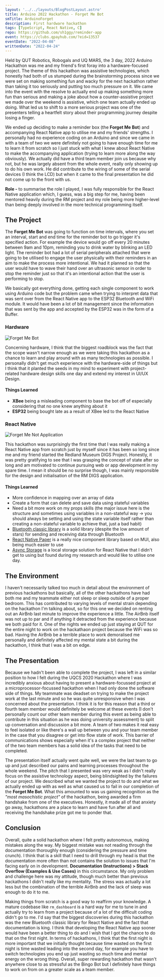 ```yaml
---
layout: '../../layouts/BlogPostLayout.astro'
title: Arduino 2022 Hackathon - Forget Me Bot
smTitle: ArduinoForget
description: First hardware hackathon
tags: [TypeScript, React Native, C]
repo: https://github.com/sh1ggy/reminder-app
event: https://clubs.qpayhub.com/?eid=13537
eventDate: "2022-04-08"
writtenDate: "2022-04-24"
---
```



Held by QUT Robotics, Robogals and UQ MARS, the 3 day, 2022 Arduino Hackathon was me and my friend's first foray into a hardware-focused project. The theme of this hackathon was assistive technologies, which honestly had both of us stumped during the brainstorming process since we were set on making something fun and wacky for the next hackathon rather than taking it too seriously and putting too much pressure on it. We came into the event with the resolve to actually end up making something more fun than serious and making a joke about how a counter-assistive project we made over the weekend is assistive, which one team actually ended up doing. What led us to shift to a more serious project was one of the presenters telling a heartfelt story about their programming journey despite losing a finger. 

We ended up deciding to make a reminder box (the **Forget Me Bot**) and accompanying React Native app to utilise me and my friends' strengths. I personally had no experience coding on an Arduino and since we came in with a team of two we were definitely not going to have enough time for me to learn it from scratch so I just stuck with what I knew about React Native to make the accompanying application (trying to learn more along the way obviously). We actually did have a third team member join us because why not, but he was largely absent from the whole event, really only showing up to do his own work. He did contribute to the wiring of some of the serial devices (I think the LCD) but when it came to the final presentation he did not come up to the front with us. 

**Role -** to summarise the role I played, I was fully responsible for the React Native application which, I guess, was a big step for me, having been mentored heavily during the RM project and my role being more higher-level than being deeply involved in the more technical programming itself. 

## The Project

The **Forget Me Bot** was going to function on time intervals, where you set an interval, start and end time for the reminder bot to go trigger it's specified action. For example the device would go off every 20 minutes between 9am and 10pm, reminding you to drink water by blinking an LED light. The reminder bot had a lot of serial peripherals attached that were going to be utilised to engage the user physically with their reminders in an aim to make the process more intentional. We had it planned so that the user would have to wave their hand over an ultrasonic sensor in order to stop the reminder just so that it's an intentional action that the user is performing to stop. 

We basically got everything done, getting each single component to work using Arduino code but the problem came when trying to interpret data that was sent over from the React Native app to the ESP32 Bluetooth and WiFi module. It would have been a lot of bit management since the information that was sent by the app and accepted by the ESP32 was in the form of a Buffer. 

### Hardware
![Forget Me Bot](/blog/ArduinoForget/diagram.jpeg "reminder")

Concerning hardware, I think that the biggest roadblock was the fact that the scope wasn't narrow enough as we were taking this hackathon as a chance to learn and play around with as many technologies as possible. I personally didn't get much experience with the hardware-side of things but I think that it planted the seeds in my mind to experiment with project-related hardware design skills one day and extend my interest in UI/UX Design. 
#### Things Learned
- **XBee** being a misleading component to base the bot off of especially considering that no one knew anything about it
- **ESP32** being bought late as a result of XBee led to the React Native 

### React Native
![Forget Me Not Application](/blog/ArduinoForget/app.png "reminder-app")

This hackathon was surprisingly the first time that I was really making a React Native app from scratch just by myself since it has been so long since me and my friend started the Redland Museum DIGS Project. Honestly, it was pretty gratifying to see that I was grasping the concept of state after so long and am motivated to continue pursuing web or app development in my spare time. I mean it should be no surprise though, I was mainly responsible for the design and initialisation of the RM DIGS application.

#### Things Learned
- More confidence in mapping over an array of data 
- Create a form that can delete and save data using stateful variables
- Need a bit more work on my props skills (the major issue here is the structure and sometimes using variables in a non-stateful way -> you should always be setting and using the state variable itself rather than creating a non-stateful variable to achieve that, just a bad habit) 
- [Bluetooth classic library](https://github.com/kenjdavidson/react-native-bluetooth-classic) is a solid library (despite the low amount of stars) for sending and receiving data through Bluetooth
- [React Native Paper](https://callstack.github.io/react-native-paper/) is a really nice component library based on MUI, also being much easier to use
- [Async Storage](https://react-native-async-storage.github.io/async-storage/) is a local storage solution for React Native that I didn't get to using but found during my research and would like to utilise one day.

## The Environment
I haven't necessarily talked too much in detail about the environment of previous hackathons but basically, all of the other hackathons have had both me and my teammate either not sleep or sleep outside of a proper bedroom. This has contributed to varying levels of mental strain depending on the hackathon I'm talking about, so for this one we decided on renting out an AirBnb last minute to improve the experience a little. The AirBnb itself was not up to par and if anything it detracted from the experience because we both paid for it. One of the nights we ended up just staying at QUT for the entire night to work on the hackathaon project because the WiFi was so bad. Having the AirBnb be a terrible place to work demoralised me personally and definitely affected my mental state a bit during the hackathon, I think that I was a bit on edge.

## The Presentation
Because we hadn't been able to complete the project, I was left in a similar position to how I felt during the UQCS 2020 Hackathon where I was incredibly anxious about having to present a hardware-focussed project at a microprocessor-focussed hackathon when I had only done the software side of things. My teammate was deadset on trying to make the project work at the last minute and so he was quite unresponsive when I was concerned about the presentation. I think it is for this reason that a third or fourth team member would definitely be welcome at these events (I don't personally count our other team member during this event as being able to contribute in this situation as he was doing university assessment) to split up conversation and discussion a bit more. A team of two makes it real easy to feel isolated or like there's a wall up between you and your team member in the case that you disagree or get into flow state of work. This barrier of communications shows especially when it's a complex project that neither of the two team members has a solid idea of the tasks that need to be completed. 

The presentation itself actually went quite well, we were the last team to go up and just described our pains and learning processes throughout the whole weekend. The pitch that I presented was very weak as I didn't really focus on the assistive technology aspect, being blindsighted by the failures of our project. We described what we wanted the project to do and what we actually ended up with as well as what caused us to fail in our completion of the **Forget Me Bot**. What this amounted to was us gaining recognition as the _"most masochistic project"_ of the hackathon, being awarded a firm handshake from one of the executives. Honestly, it made all of that anxiety go away, hackathons are a place to learn and have fun after all and receiving the handshake prize got me to ponder that.


## Conclusion

Overall, quite a solid hackathon where I felt pretty autonomous, making mistakes along the way. My biggest mistake was not reading through the documentation thoroughly enough (considering the pressure and time crunch). I think that is a skill that I need to drill through my head is that the documentation more often than not contains the solution to issues that I'm facing early on in development. **Documentation (Instructions) > Stack Overflow (Examples & Use Cases)** in this circumstance. My only problem and challenge here was my attitude, though much better than previous hackathons I didn't really like my mentality. The stress was actually a lot less but the combination of the terrible AirBnb and the lack of sleep was enough to do it to me.

Making things from scratch is a good way to reaffirm your knowledge. A mature codebase like `rm_dashboard` is a hard way for me to tune in and actually try to learn from a project because of a lot of the difficult coding didn't go to me. I'd say that the biggest discoveries during this hackathon was the new Bluetooth classic library for React Native and the fact that documentation is king. I think that developing the React Native app sooner would have been a better thing to do and I wish that I got the chance to do that on the first night. In terms of hackathons, I think that the first night is more important that we initially thought because time wasted on the first night is time wasted leading into the second day, for example you have to switch technologies you end up just wasting so much time and mental energy on the wrong thing. Overall, super rewarding hackathon that wasn't anywhere close to as stressful as the Bingo Bot but I definitely have things to work on from on a greater scale as a team member.


